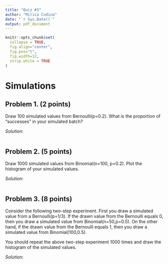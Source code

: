 ```yaml
---
title: "Quiz #3"
author: "Milica Cudina"
date: "`r Sys.Date()`"
output: pdf_document
---
```

<!-- The author of this template is Dr. Gordan Zitkovic.-->
<!-- The code chunk below contains some settings that will  -->
<!-- make your R code look better in the output pdf file.  -->
<!-- If you are curious about what each option below does, -->
<!-- go to https://yihui.org/knitr/options/ -->
<!-- If not, feel free to disregard everything ...  -->
```r
knitr::opts_chunk$set(
  collapse = TRUE,
  fig.align="center",
  fig.pos="t",
  fig.width=12,
  strip.white = TRUE
)
```
<!-- ... down to here. -->

# Simulations
## Problem 1. **(2 points)** 
Draw 100 simulated values from Bernoulli(p=0.2). What is the proportion of "successes" in your simulated batch?

*Solution:*
```r

```

## Problem 2. **(5 points)** 
Draw 1000 simulated values from Binomial(n=100, p=0.2). Plot the histogram of your simulated values.

*Solution:*
```r

```

## Problem 3. **(8 points)** 
Consider the following two-step experiment. First you draw a simulated value from a Bernoulli(p=1/3). If the drawn value from the Bernoulli equals $0$, then you draw a simulated value from Binomial(n=50,p=0.5). On the other hand, if the drawn value from the Bernoulli equals $1$, then you draw a simulated value from Binomial(100,0.5). 

You should repeat the above two-step experiment $1000$ times and draw the histogram of the simulated values. 

*Solution:*
```r
```

